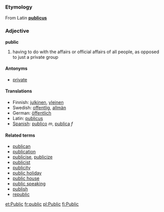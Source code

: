 ===Etymology===
From Latin '''[[publicus]]'''

===Adjective===
'''public'''

# having to do with the affairs or official affairs of all people, as opposed to just a private group

====Antonyms====
*[[private]]

====Translations====

*Finnish: [[julkinen]], [[yleinen]]
*Swedish: [[offentlig]], [[allmän]]
*German: [[öffentlich]]
*Latin: [[publicus]]
*[[Spanish]]:  [[publico]] ''m'', [[publica]] ''f''

====Related terms====
*[[publican]]
*[[publication]]
*[[publicise]], [[publicize]]
*[[publicist]]
*[[publicity]]
*[[public holiday]]
*[[public house]]
*[[public speaking]]
*[[publish]]
*[[republic]]

[[et:Public]]
[[fr:public]]
[[pl:Public]]
[[fi:Public]]